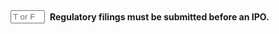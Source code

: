 ::: {.question-block}

<form onsubmit="event.preventDefault(); checkAnswerBox('q32','T')" style="display: flex; align-items: center; gap: 8px;">
<input type="text" id="q32" name="q32" maxlength="1" placeholder="T or F"
         style="width: 55px;" data-correct-answer="T" /> <label for="q32"><strong>Regulatory filings must be submitted before an IPO.</strong></label>
</form>

<div id="feedback-q32" class="feedback" data-status="" style="display:none;">
The sentence is TRUE.
</div>
:::
